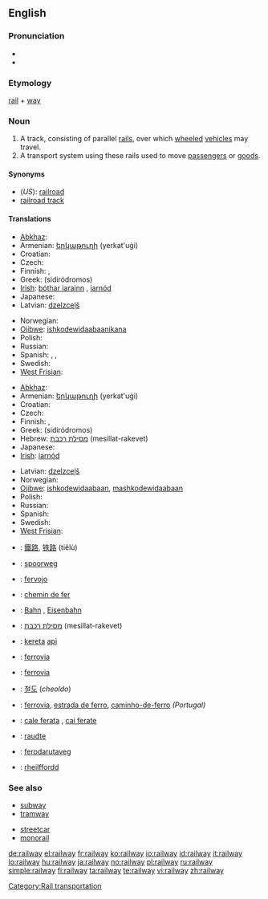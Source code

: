 ==English==

===Pronunciation===
* {{IPA|/ɹeɪlweɪ/}}
* {{audio|en-us-railway.ogg|Audio (US)}}

===Etymology===
[[rail]] + [[way]]

===Noun===
{{wikipedia}}
{{en-noun}}

# A track, consisting of parallel [[rail]]s, over which [[wheeled]] [[vehicle]]s may travel.
# A transport system using these rails used to move [[passenger]]s or [[goods]].

====Synonyms====
* (''US''): [[railroad]]
* [[railroad track]]

====Translations====
{{trans-top|a track, consisting of parallel rails}}
* [[Abkhaz]]: {{Cyrl|[[аиҳаамҩа]]}}
* Armenian: [[երկաթուղի]] (yerkat'uġi)
* Croatian: {{t-|hr|željeznica|f}}
* Czech: {{t+|cs|kolej|f}}
* Finnish: {{t+|fi|rata}}, {{t+|fi|rautatie}}
* Greek: {{t+|el|σιδηρόδρομος|m|sc=Grek}} (sidiródromos)
* [[Irish]]: [[bóthar iarainn]] {{m}}, [[iarnód]] {{m}}
* Japanese: {{t|ja|線路|tr=senro|sc=Jpan}}
* Latvian: [[dzelzceļš]] {{m}}
{{trans-mid}}
* Norwegian: {{t-|no|jernbane|m}}
* [[Ojibwe]]: [[ishkodewidaabaanikana]]
* Polish: {{t+|pl|kolej|f}}
* Russian: {{t+|ru|железная дорога|f|tr=želéznaja doróga|sc=Cyrl}}
* Spanish: {{t+|es|ferrocarril|m}}, {{Latin America}} {{t+|es|riel|m}}, {{Spain}} {{t+|es|vía|f}}
* Swedish: {{t+|sv|järnväg|c}}
* [[West Frisian]]: {{t|fy|spoarwei|c|xs=West Frisian}}
{{trans-bottom}}

{{trans-top|transport system using these rails}}
* [[Abkhaz]]: {{Cyrl|[[аиҳаамҩа]]}}
* Armenian: [[երկաթուղի]] (yerkat'uġi)
* Croatian: {{t-|hr|željeznica|f}}
* Czech: {{t-|cs|železnice|f}}
* Finnish: {{t+|fi|rautatie}}, {{t+|fi|rautatie|alt=rautatiet}}
* Greek: {{t+|el|σιδηρόδρομος|m|sc=Grek}} (sidiródromos)
* Hebrew: [[מסילת רכבת]] (mesillat-rakevet) {{f}}
* Japanese: {{t+|ja|鉄道|tr=[[てつどう]], tetsudō|sc=Jpan}}
* [[Irish]]: [[iarnód]] {{m}}
{{trans-mid}}
* Latvian: [[dzelzceļš]] {{m}}
* Norwegian: {{t-|no|jernbane|m}}
* [[Ojibwe]]: [[ishkodewidaabaan]], [[mashkodewidaabaan]]
* Polish: {{t+|pl|kolej|f}}
* Russian: {{t+|ru|железная дорога|f|tr=želéznaja doróga|sc=Cyrl}}
* Spanish: {{t+|es|ferrocarril|m}}
* Swedish: {{t+|sv|järnväg|c}}
* [[West Frisian]]: {{t|fy|spoarwei|c|xs=West Frisian}}
{{trans-bottom}}

{{checktrans-top}}
* {{ttbc|Chinese}}: [[鐵路]], [[铁路]] (tiělù)
* {{ttbc|Dutch}}: [[spoorweg]] {{m}}
* {{ttbc|Esperanto}}: [[fervojo]]
* {{ttbc|French}}: [[chemin de fer]] {{m}}
* {{ttbc|German}}: [[Bahn]] {{f}}, [[Eisenbahn]] {{f}}
* {{ttbc|Hebrew}}: [[מסילת רכבת]] (mesillat-rakevet) {{f}}
* {{ttbc|Indonesian}}: [[kereta]] [[api]]
* {{ttbc|Interlingua}}: [[ferrovia]]
* {{ttbc|Italian}}: [[ferrovia]] {{f}}
* {{ttbc|Korean}}: [[철도]] (''cheoldo'')
* {{ttbc|Portuguese}}: [[ferrovia]], [[estrada de ferro]], [[caminho-de-ferro]] {{m}} ''(Portugal)''
* {{ttbc|Romanian}}: [[cale ferata]] {{f}}, [[cai ferate]] {{p}}
* {{ttbc|Veps}}: [[raudte]]
* {{ttbc|Volapük}}: [[ferodarutaveg]]
* {{ttbc|Welsh}}: [[rheilffordd]] {{f}}
{{trans-bottom}}

===See also===
{{top2}}
* [[subway]]
* [[tramway]]
{{mid2}}
* [[streetcar]]
* [[monorail]]
{{bottom2}}

[[Category:Rail transportation]]

[[de:railway]]
[[el:railway]]
[[fr:railway]]
[[ko:railway]]
[[io:railway]]
[[id:railway]]
[[it:railway]]
[[lo:railway]]
[[hu:railway]]
[[ja:railway]]
[[no:railway]]
[[pl:railway]]
[[ru:railway]]
[[simple:railway]]
[[fi:railway]]
[[ta:railway]]
[[te:railway]]
[[vi:railway]]
[[zh:railway]]